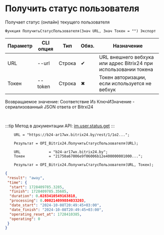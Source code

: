 ﻿---
sidebar_position: 17
---


# Получить статус пользователя
 Получает статус (онлайн) текущего пользователя



`Функция ПолучитьСтатусПользователя(Знач URL, Знач Токен = "") Экспорт`

  | Параметр | CLI опция | Тип | Обяз. | Назначение |
  |-|-|-|-|-|
  | URL | --url | Строка | &#x2714; | URL внешнего вебхука или адрес Bitrix24 при использовании токена |
  | Токен | --token | Строка | &#x2716; | Токен авторизации, если используется не вебхук |

  
  Возвращаемое значение:   Соответствие Из КлючИЗначение - сериализованный JSON ответа от Bitrxi24

<br/>

:::tip
Метод в документации API: [im.user.status.get](https://dev.1c-bitrix.ru/learning/course/index.php?COURSE_ID=93&LESSON_ID=11497)
:::
<br/>


```bsl title="Пример использования для 1С:Предприятие/OneScript"
    URL = "https://b24-ar17wx.bitrix24.by/rest/1/1o2...";

    Результат = OPI_Bitrix24.ПолучитьСтатусПользователя(URL);

    URL             = "b24-ar17wx.bitrix24.by";
    Токен           = "21750a67006e9f06006b12e400000001000...";

    Результат = OPI_Bitrix24.ПолучитьСтатусПользователя(URL, Токен);
```
    



```json title="Результат"
{
 "result": "away",
 "time": {
  "start": 1728409785.3285,
  "finish": 1728409785.35685,
  "duration": 0.0283410549163818,
  "processing": 0.000214099884033203,
  "date_start": "2024-10-08T20:49:45+03:00",
  "date_finish": "2024-10-08T20:49:45+03:00",
  "operating_reset_at": 1728410385,
  "operating": 0
 }
}
```
